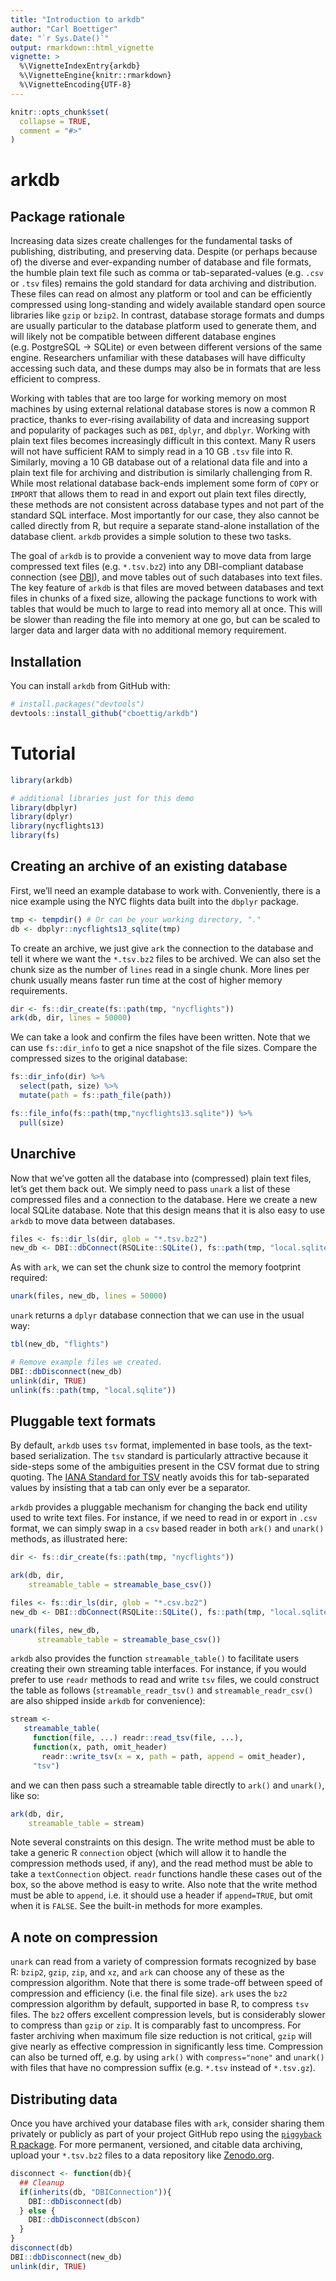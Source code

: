 ```yaml
---
title: "Introduction to arkdb"
author: "Carl Boettiger"
date: "`r Sys.Date()`"
output: rmarkdown::html_vignette
vignette: >
  %\VignetteIndexEntry{arkdb}
  %\VignetteEngine{knitr::rmarkdown}
  %\VignetteEncoding{UTF-8}
---
```


```r
knitr::opts_chunk$set(
  collapse = TRUE,
  comment = "#>"
)
```

# arkdb


## Package rationale

Increasing data sizes create challenges for the fundamental tasks of publishing, distributing, and preserving data.  Despite (or perhaps because of) the diverse and ever-expanding number of database and file formats, the humble plain text file such as  comma or tab-separated-values (e.g. `.csv` or `.tsv` files) remains the gold standard for data archiving and distribution.  These files can read on almost any platform or tool and can be efficiently compressed using long-standing and widely available standard open source libraries like `gzip` or `bzip2`.  In contrast, database storage formats and dumps are usually particular to the database platform used to generate them, and will likely not be compatible between different database engines (e.g. PostgreSQL -> SQLite) or even between different versions of the same engine. Researchers unfamiliar with these databases will have difficulty accessing such data, and these dumps may also be in formats that are less efficient to compress.    

Working with tables that are too large for working memory on most machines by using external relational database stores is now a common R practice, thanks to ever-rising availability of data and increasing support and popularity of packages such as `DBI`, `dplyr`, and `dbplyr`.  Working with plain text files becomes increasingly difficult in this context.  Many R users will not have sufficient RAM to simply read in a 10 GB `.tsv` file into R.  Similarly, moving a 10 GB database out of a relational data file and into a plain text file for archiving and distribution is similarly challenging from R. While most relational database back-ends implement some form of `COPY` or `IMPORT` that allows them to read in and export out plain text files directly, these methods are not consistent across database types and not part of the standard SQL interface.  Most importantly for our case, they also cannot be called directly from R, but require a separate stand-alone installation of the database client.  `arkdb` provides a simple solution to these two tasks. 
 

The goal of `arkdb` is to provide a convenient way to move data from large compressed text files (e.g. `*.tsv.bz2`) into any DBI-compliant database connection (see [DBI](https://solutions.rstudio.com/db/r-packages/DBI/)), and move tables out of such databases into text files. The key feature of `arkdb` is that files are moved between databases and text files in chunks of a fixed size, allowing the package functions to work with tables that would be much to large to read into memory all at once.  This will be slower than reading the file into memory at one go, but can be scaled to larger data and larger data with no additional memory requirement. 


## Installation

You can install `arkdb` from GitHub with:

```r
# install.packages("devtools")
devtools::install_github("cboettig/arkdb")
```


# Tutorial

```r
library(arkdb)

# additional libraries just for this demo
library(dbplyr)
library(dplyr)
library(nycflights13)
library(fs)
```

## Creating an archive of an existing database

First, we'll need an example database to work with.  Conveniently, there is a nice example using the NYC flights data built into the `dbplyr` package.

```r
tmp <- tempdir() # Or can be your working directory, "."
db <- dbplyr::nycflights13_sqlite(tmp)
```

To create an archive, we just give `ark` the connection to the database and tell it where we want the `*.tsv.bz2` files to be archived.   We can also set the chunk size as the number of `lines` read in a single chunk.  More lines per chunk usually means faster run time at the cost of higher memory requirements. 

```r
dir <- fs::dir_create(fs::path(tmp, "nycflights"))
ark(db, dir, lines = 50000)


```

We can take a look and confirm the files have been written. Note that we can use `fs::dir_info` to get a nice snapshot of the file sizes.  Compare the compressed sizes to the original database:

```r
fs::dir_info(dir) %>% 
  select(path, size) %>%
  mutate(path = fs::path_file(path))

fs::file_info(fs::path(tmp,"nycflights13.sqlite")) %>% 
  pull(size)


```


## Unarchive

Now that we've gotten all the database into (compressed) plain text files, let's get them back out.  We simply need to pass `unark` a list of these compressed files and a connection to the database.  Here we create a new local SQLite database.  Note that this design means that it is also easy to use `arkdb` to move data between databases.  


```r
files <- fs::dir_ls(dir, glob = "*.tsv.bz2")
new_db <- DBI::dbConnect(RSQLite::SQLite(), fs::path(tmp, "local.sqlite"))

```

As with `ark`, we can set the chunk size to control the memory footprint required:

```r
unark(files, new_db, lines = 50000)  
```

`unark` returns a `dplyr` database connection that we can use in the usual way:

```r
tbl(new_db, "flights")
```



```r
# Remove example files we created.
DBI::dbDisconnect(new_db)
unlink(dir, TRUE)
unlink(fs::path(tmp, "local.sqlite"))
```




## Pluggable text formats

 

By default, `arkdb` uses `tsv` format, implemented in base tools, as the text-based serialization.  The `tsv` standard is particularly attractive because it side-steps some of the ambiguities present in the CSV format due to string quoting.  The [IANA Standard for TSV](https://www.iana.org/assignments/media-types/text/tab-separated-values) neatly avoids this for tab-separated values by insisting that a tab can only ever be a separator.

`arkdb` provides a pluggable mechanism for changing the back end utility used to write text files. For instance, if we need to read in or export in `.csv` format, we can simply swap in a `csv` based reader in both `ark()` and `unark()` methods, as illustrated here:

```r
dir <- fs::dir_create(fs::path(tmp, "nycflights"))

ark(db, dir, 
    streamable_table = streamable_base_csv())
```




```r
files <- fs::dir_ls(dir, glob = "*.csv.bz2")
new_db <- DBI::dbConnect(RSQLite::SQLite(), fs::path(tmp, "local.sqlite"))

unark(files, new_db,
      streamable_table = streamable_base_csv())
```



`arkdb` also provides the function `streamable_table()` to facilitate users creating their own streaming table interfaces.  For instance, if you would prefer to use `readr` methods to read and write `tsv` files, we could construct the table as follows (`streamable_readr_tsv()` and `streamable_readr_csv()` are also shipped inside `arkdb` for convenience):

```r
stream <- 
   streamable_table(
     function(file, ...) readr::read_tsv(file, ...),
     function(x, path, omit_header)
       readr::write_tsv(x = x, path = path, append = omit_header),
     "tsv")

```

and we can then pass such a streamable table directly to `ark()` and `unark()`, like so:

```r
ark(db, dir, 
    streamable_table = stream)
```

Note several constraints on this design. The write method must be able to take a generic R `connection` object (which will allow it to handle the compression methods used, if any), and the read method must be able to take a `textConnection` object.  `readr` functions handle these cases out of the box, so the above method is easy to write.  Also note that the write method must be able to `append`, i.e. it should use a header if `append=TRUE`, but omit when it is `FALSE`.  See the built-in methods for more examples.


## A note on compression

`unark` can read from a variety of compression formats recognized by base R: `bzip2`, `gzip`, `zip`, and `xz`, and `ark` can choose any of these as the compression algorithm.  Note that there is some trade-off between speed of compression and efficiency (i.e. the final file size).  `ark` uses the `bz2` compression algorithm by default, supported in base R, to compress `tsv` files.  The  `bz2` offers excellent compression levels, but is considerably slower to compress than `gzip` or `zip`.  It is comparably fast to uncompress.  For faster archiving when maximum file size reduction is not critical, `gzip` will give nearly as effective compression in significantly less time.  Compression can also be turned off, e.g. by using `ark()` with `compress="none"` and `unark()` with files that have no compression suffix (e.g. `*.tsv` instead of `*.tsv.gz`). 


## Distributing data

Once you have archived your database files with `ark`, consider sharing them privately or publicly as part of your project GitHub repo using the [`piggyback` R package](https://github.com/ropensci/piggyback). For more permanent, versioned, and citable data archiving, upload your `*.tsv.bz2` files to a data repository like [Zenodo.org](https://zenodo.org).  




```r

disconnect <- function(db){
  ## Cleanup 
  if(inherits(db, "DBIConnection")){
    DBI::dbDisconnect(db)
  } else {
    DBI::dbDisconnect(db$con)
  }
}
disconnect(db)
DBI::dbDisconnect(new_db)
unlink(dir, TRUE)
```
